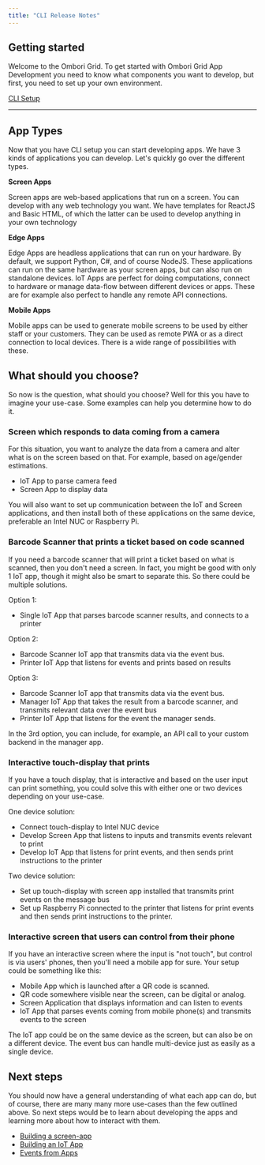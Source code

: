 ```yaml
---
title: "CLI Release Notes"
---
```


## Getting started

Welcome to the Ombori Grid. To get started with Ombori Grid App Development you need to know what components you want to develop, but first, you need to set up your own environment.

[CLI Setup](/cli/setup)

<hr />

## App Types

Now that you have CLI setup you can start developing apps. We have 3 kinds of applications you can develop. Let's quickly go over the different types.

**Screen Apps**

Screen apps are web-based applications that run on a screen. You can develop with any web technology you want. We have templates for ReactJS and Basic HTML, of which the latter can be used to develop anything in your own technology

**Edge Apps**

Edge Apps are headless applications that can run on your hardware. By default, we support Python, C#, and of course NodeJS. These applications can run on the same hardware as your screen apps, but can also run on standalone devices. IoT Apps are perfect for doing computations, connect to hardware or manage data-flow between different devices or apps. These are for example also perfect to handle any remote API connections.

**Mobile Apps**

Mobile apps can be used to generate mobile screens to be used by either staff or your customers. They can be used as remote PWA or as a direct connection to local devices. There is a wide range of possibilities with these.

## What should you choose?

So now is the question, what should you choose? Well for this you have to imagine your use-case. Some examples can help you determine how to do it.

### Screen which responds to data coming from a camera

For this situation, you want to analyze the data from a camera and alter what is on the screen based on that. For example, based on age/gender estimations.

- IoT App to parse camera feed
- Screen App to display data

You will also want to set up communication between the IoT and Screen applications, and then install both of these applications on the same device, preferable an Intel NUC or Raspberry Pi.

### Barcode Scanner that prints a ticket based on code scanned

If you need a barcode scanner that will print a ticket based on what is scanned, then you don't need a screen. In fact, you might be good with only 1 IoT app, though it might also be smart to separate this. So there could be multiple solutions.

Option 1:

- Single IoT App that parses barcode scanner results, and connects to a printer

Option 2:

- Barcode Scanner IoT app that transmits data via the event bus.
- Printer IoT App that listens for events and prints based on results

Option 3:

- Barcode Scanner IoT app that transmits data via the event bus.
- Manager IoT App that takes the result from a barcode scanner, and transmits relevant data over the event bus
- Printer IoT App that listens for the event the manager sends.

In the 3rd option, you can include, for example, an API call to your custom backend in the manager app.

### Interactive touch-display that prints

If you have a touch display, that is interactive and based on the user input can print something, you could solve this with either one or two devices depending on your use-case.

One device solution:

- Connect touch-display to Intel NUC device
- Develop Screen App that listens to inputs and transmits events relevant to print
- Develop IoT App that listens for print events, and then sends print instructions to the printer

Two device solution:

- Set up touch-display with screen app installed that transmits print events on the message bus
- Set up Raspberry Pi connected to the printer that listens for print events and then sends print instructions to the printer.

### Interactive screen that users can control from their phone

If you have an interactive screen where the input is "not touch", but control is via users' phones, then you'll need a mobile app for sure. Your setup could be something like this:

- Mobile App which is launched after a QR code is scanned.
- QR code somewhere visible near the screen, can be digital or analog.
- Screen Application that displays information and can listen to events
- IoT App that parses events coming from mobile phone(s) and transmits events to the screen

The IoT app could be on the same device as the screen, but can also be on a different device. The event bus can handle multi-device just as easily as a single device.

## Next steps

You should now have a general understanding of what each app can do, but of course, there are many many more use-cases than the few outlined above. So next steps would be to learn about developing the apps and learning more about how to interact with them.

- [Building a screen-app](/app-development/building-your-first-screen-app)
- [Building an IoT App](/iot-development/creating-your-first-iot-app.md)
- [Events from Apps](/iot-development/communication)
